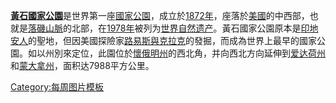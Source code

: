 '''[[黃石國家公園]]'''{{lang|en| (''Yellowstone National Park'') }}是世界第一座[[國家公園]]，成立於[[1872年]]，座落於[[美國]]的中西部，也就是[[落磯山脈]]的北部，在[[1978年]]被列为[[世界自然遗产]]。黃石國家公園原本是[[印地安人]]的聖地，但因美國探險家[[路易斯與克拉克]]的發掘，而成為世界上最早的國家公園。如以州別來定位，此園位於[[懷俄明州]]的西北角，并向西北方向延伸到[[爱达荷州]]和[[蒙大拿州]]，面积达7988平方公里。
<noinclude>[[Category:每周图片模板]]</noinclude>